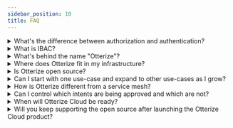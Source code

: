 ```yaml
---
sidebar_position: 10
title: FAQ
---
```


<details>

<summary>What's the difference between authorization and authentication?</summary>

**Authorization** means to allow a client (in our case, another service) of a server to perform certain operations
on that server (specifically, through that server's API). Often, the server will want to allow one client to perform
certain operations that another client cannot perform. To know whether a client ca perform the operation the client requests,
the server must first know which client is making the request.

**Authentication** means verifying who a client is, i.e. determining its identity. Usually the client presents some
credentials at the time it makes the request; when the server verifies them, i.e. authenticates the client, it now
knows the identity of the client, and can see whether that specific client is authorized to perform the requested operation.

In some cases, authorization is implied through authentication: any client the server definitively recognizes, i.e.
authenticates, is allowed to perform any requested operation.

There are many variations on authorization and authentication. For example, when Otterize is used with Kubernetes
network policies, the Otterize intents operator first establishes pod identity using
[a certain algorithm](/service-identities). To authorize pod-to-pod access, it then creates labels and configures
network policies in the Kubernetes cluster such that only client pods that are authorized to access the server pod
are allowed network access to those servers. At runtime, the authorized client pods can simply send requests
to the server pods, and unless other enforcement mechanisms are in place, no authentication is needed. (Effectively,
the labels which Otterize configured Kubernetes to put on the pod serve as a kind of authentication for the network policies.)

</details>

<details>

<summary>What is IBAC?</summary>

IBAC is short for intent-based access control, which is **a new paradigm** for configuring service-to-service access
control based on the client service declaring what server calls (or operations) it intends to make.

For more information, see the [IBAC documentation page](/intent-based-access-control) and [otterize.com/ibac](https://otterize.com/ibac).

</details>

<details>

<summary>What's behind the name "Otterize"?</summary>

That's easy: it's "authorize" in a Hebrew accent &#128521;

</details>

<details>

<summary>Where does Otterize fit in my infrastructure?</summary>

Otterize does not provide yet another layer in your infrastructure, at least not in your runtime infrastructure.
Instead, Otterize primarily configures your existing infrastructure's access controls -- its enforcement points --
according to client intents that have been applied in a particular context -- say, a Kubernetes namespace, or
an environment (when using Otterize Cloud). With Otterize Cloud, you can also set rules on how to process intents
before they're used to configure access controls, or even to set access controls directly.

Otterize also provides an optional server SDK (coming soon) that you can embed in your code as an inline access control.
It provides a layer of authentication and authorization that can be standalone or can be used in addition to
other access controls such as network policies, API gateways, or proxies.

</details>

<details>

<summary>Is Otterize open source?</summary>

Otterize provides a standalone, completely open-source solution called **Otterize OSS** for intent-based access control
within a Kubernetes cluster. More information is available at [otterize.com/open-source](https://otterize.com/open-source)
and on [GitHub](https://github.com/otterize).

Otterize also provides a cloud-based, SaaS offering called Otterize Cloud that is not open source, with both free and
paid tiers. More information is available at [otterize.com/product](https://otterize.com/product)

In general, **all** Otterize components that run on the user side ("on prem") are open sourced. These include the Kubernetes operators
and the network mapper that are part of Otterize OSS, as well as the Otterize CLI, the Otterize SDK (coming soon), and components
to integrate with your infrastructure, e.g. for integrating with Kafka outside of Kubernetes.

</details>

<details>

<summary>Can I start with one use-case and expand to other use-cases as I grow?</summary>

Sure, in fact we recommend that you roll out IBAC gradually, to grow your and your organization's confidence in this approach.
Change, even when positive, is not always easy to manage. Tools such as the network mapper let you bootstrap intents files to make
adoption by teams that own specific services much easier. Read the various [Guides](/guides)
to see how to roll out IBAC gradually for various use cases.

</details>

<details>

<summary>How is Otterize different from a service mesh?</summary>

Otterize's approach is to configure and use your existing infrastructure as much as possible, rather than replacing existing components, and help you achieve zero-trust through effective use of authentication and authorization across heterogeneous infrastructures and tech stacks. The drivers for authentication and authorization are client intents: metadata that's used to configure enforcement points.

In contrast, service meshes aim to solve a whole slew of problems and tasks related to microservices, such as request routing and load balancing, circuit breaking, retries, rate limiting, blue/green deployment, service discovery, observability and metrics, as well as authentication and authorization. Otterize does not aim to do all of these things &mdash; only authentication and authorization. And even there, it does not aim to replace enforcement points for authN/authZ &mdash; it just configures them based on client intents and any overriding rules. So if a service mesh is used to enforce access, Otterize would configure it based on client intents (and any override rules) &mdash; when we add support for service meshes.

Unlike Otterize, service meshes generally aim to be the a one-stop-shop for all your needs, replacing many of the technologies you currently use. For many, this actually turns out to be friction, especially if you just want to apply authorization, and don't wish to change various technologies that are already working for you.

In summary, Otterize is not a replacement for a service mesh: a service mesh does many things Otterize doesn't, and vice versa. If you use a service mesh in a Kubernetes cluster, but also have other services that live outside a service mesh, Otterize aims to help you achieve effective zero-trust between those services when they communicate, without demanding that you replace the tech stack for one or the other, instead helping them coexist peacefully.
</details>
<details>

<summary>Can I control which intents are being approved and which are not?</summary>

Usually, when client intents files go through code review along with the client code, they accurately reflect the calls
the client will be making, so it would make sense to enable access controls so those calls can go through. Depending on
the access control mechanisms, once Otterize configures secure access to a server based on a client's declared intent,
all unintended calls are then blocked &mdash; for example, configuring the first Kubernetes network policy on a service blocks
access from pods not having a network policy on that service, and configuring a Kafka ACL on a topic blocks access to that
topics from clients not having an ACL on it. In that case, intents not only enable client access, they also increase server security.

But there may well be cases in which access should still require some other approval before it's granted. For example,
intents might automatically turn into access only in certain environments, or only for certain services, while others
require approval or some other check. For such cases, Otterize Cloud (coming soon) provides automation rules that
intermediate between application of intents and granting of access. Even within Otterize OSS, platform teams can
manage when access is granted by managing when `kubectl apply` executes within a CI/CD pipeline.

For more information on IBAC and security, see the [security documentation](/security).

</details>

<details>

<summary>When will Otterize Cloud be ready?</summary>

Otterize Cloud has actually been under construction since we started Otterize, and we've continued to iterate on it as we
built out Otterize OSS, to make sure it's a great extension to Otterize OSS as well as a great product if you don't start
from Otterize OSS.

We definitely believe in releasing early and often, so the first Otterize Cloud release will add a lot of value but
will definitely also be lean, and set up a rapid cycle of innovation after the first launch, in parallel with the parallel
cycle of innovation for Otterize OSS.

We also believe very much in high quality: of the product, the documentation, and the entire user experience. Which means
we don't want to release before all these are ready.

So, as soon as we finish implementing the core features of Otterize Cloud, test, automate the tests, document, and test again
with the documentation, we'll release Otterize Cloud.

When? Depending on when you're reading this, we're talking weeks to a few (not many) months.

</details>

<details>

<summary>Will you keep supporting the open source after launching the Otterize Cloud product?</summary>

Otterize OSS is as critical for us as Otterize Cloud. Our mission is to get IBAC &mdash; intent-based access control &mdash; adopted
as broadly as possible. We can't do it alone, and that means we can't do it without being open-first: with a robust open-source
offering, an openness to develop an open ecosystem around IBAC, and an open mind to learning from the community what works and
when doesn't and therefore making changes and evolving. It's also the way we work within Otterize as a company, something we
hope to publish soon as a blog post.

In short, our one metric as a company is adoption, and that will be driven by Otterize OSS as much as by Otterize Cloud.

Which means Otterize OSS will continue to be developed energetically along with Otterize Cloud. And not just because
Otterize OSS **is** also the way that Otterize Cloud integrates with Kubernetes clusters. Otterize OSS will continue
indefinitely to be a robust, productized, free and open source implementation of IBAC in a Kubernetes cluster, which
never requires any commercial software (by Otterize or anyone else).

</details>


